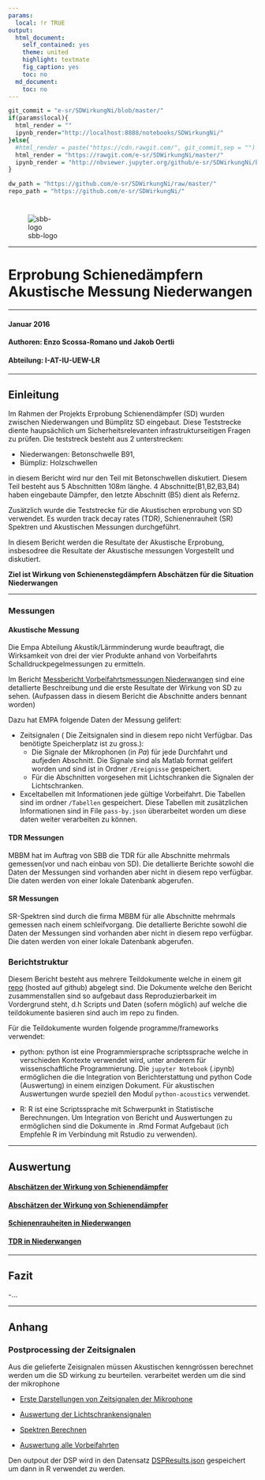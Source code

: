 ```yaml
---
params:
  local: !r TRUE
output:
  html_document:
    self_contained: yes
    theme: united
    highlight: textmate
    fig_caption: yes
    toc: no
  md_document:
    toc: no
---
```

```r
git_commit = "e-sr/SDWirkungNi/blob/master/"
if(params$local){
  html_render = ""
  ipynb_render="http://localhost:8888/notebooks/SDWirkungNi/"
}else{
  #html_render = paste("https://cdn.rawgit.com/", git_commit,sep = "")
  html_render = "https://rawgit.com/e-sr/SDWirkungNi/master/"
  ipynb_render = "http://nbviewer.jupyter.org/github/e-sr/SDWirkungNi/blob/master/"
}

dw_path = "https://github.com/e-sr/SDWirkungNi/raw/master/"
repo_path = "https://github.com/e-sr/SDWirkungNi/"
```
<h1> </h1> 

<div style= "width:150px; height=20px">
![sbb-logo](Sbb-logo.png)
</div>

----

<h1>Erprobung Schienedämpfern <br/>Akustische Messung Niederwangen </h1> 

----

#### Januar 2016

#### Authoren: Enzo Scossa-Romano und Jakob Oertli

#### Abteilung: I-AT-IU-UEW-LR

----

## Einleitung 

Im Rahmen der Projekts Erprobung Schienendämpfer (SD) wurden zwischen Niederwangen und Bümplitz SD eingebaut. Diese Teststrecke diente haupsächlich um Sicherheitsrelevanten infrastrukturseitigen Fragen zu prüfen. Die teststreck besteht aus 2 unterstrecken:

- Niederwangen: Betonschwelle B91,
- Bümpliz: Holzschwellen

in diesem Bericht wird nur den Teil mit Betonschwellen diskutiert. Diesem Teil besteht aus 5 Abschnitten 108m länghe. 4 Abschnitte(B1,B2,B3,B4) haben eingebaute Dämpfer, den letzte Abschnitt (B5) dient als Refernz.

Zusätzlich wurde die Teststrecke für die Akustischen erprobung von SD verwendet.
Es wurden track decay rates (TDR), Schienenrauheit (SR) Spektren  und Akustischen Messungen durchgeführt.

In diesem Bericht werden die Resultate der Akustische Erprobung, insbesodree die Resultate der Akustische messungen Vorgestellt und diskutiert.

**Ziel ist Wirkung von Schienenstegdämpfern Abschätzen für die Situation Niederwangen**

----

### Messungen

#### Akustische Messung

Die Empa Abteilung Akustik/Lärmminderung wurde beauftragt, die Wirksamkeit von drei der vier Produkte anhand von Vorbeifahrts Schalldruckpegelmessungen zu ermitteln. 

Im Bericht [Messbericht Vorbeifahrtsmessungen Niederwangen](`r paste(dw_path, "Messbericht Vorbeifahrtsmessungen Niederwangen sig.pdf", sep = "")`) sind eine detallierte Beschreibung und die erste Resultate der Wirkung von SD zu sehen. (Aufpassen dass in diesem Bericht die Abschnitte anders bennant worden)

Dazu hat EMPA folgende Daten der Messung gelifert:

- Zeitsignalen ( Die Zeitsignalen sind in diesem repo nicht Verfügbar. Das benötigte Speicherplatz ist zu gross.):
    - Die Signale der Mikrophonen (in $Pa$) für jede Durchfahrt und aufjeden Abschnitt. Die Signale sind als Matlab format gelifert worden und sind ist in Ordner `/Ereignisse` gespeichert.
    - Für die Abschnitten vorgesehen mit Lichtschranken die Signalen der Lichtschranken.

-  Exceltabellen mit Informationen  jede gültige Vorbeifahrt.  Die Tabellen sind im ordner `/Tabellen` gespeichert. Diese Tabellen mit zusätzlichen Informationen sind in File `pass-by.json` überarbeitet worden um diese daten weiter verarbeiten zu können.

#### TDR Messungen

MBBM hat im Auftrag von SBB die TDR für alle Abschnitte mehrmals gemessen(vor und nach einbau von SD). Die detallierte Berichte sowohl die Daten der Messungen sind vorhanden aber nicht in diesem repo verfügbar. Die daten werden von einer lokale Datenbank abgerufen.

#### SR Messungen

SR-Spektren sind durch die firma MBBM für alle Abschnitte mehrmals gemessen nach einem schleifvorgang. Die detallierte Berichte sowohl die Daten der Messungen sind vorhanden aber nicht in diesem repo verfügbar. Die daten werden von einer lokale Datenbank abgerufen.

### Berichtstruktur

Diesem Bericht besteht aus mehrere Teildokumente welche in einem git [repo](`r  repo_path`) (hosted auf github) abgelegt sind.
Die Dokumente welche den Bericht zusammenstallen sind so aufgebaut dass Reproduzierbarkeit im Vordergrund steht, d.h Scripts und Daten (sofern möglich) auf welche die teildokumente basieren sind auch im repo zu finden.

Für die Teildokumente wurden folgende programme/frameworks verwendet:
  
- python: python ist eine Programmiersprache scriptssprache welche in verschieden Kontexte verwendet wird, unter anderem für wissenschaftliche Programmierung. Die `jupyter Notebook` (.ipynb) ermöglichen die die Integration von  Berichterstattung und python Code (Auswertung) in einem einzigen Dokument. Für akustischen Auswertungen wurde speziell den Modul `python-acoustics` verwendet.

- R: R ist eine Scriptssprache mit Schwerpunkt in Statistische Berechnungen. Um Integration von Bericht und Auswertungen zu ermöglichen sind die Dokumente in .Rmd Format Aufgebaut (ich Empfehle R im Verbindung mit Rstudio zu verwenden).

----

## Auswertung

#### [Abschätzen der Wirkung von Schienendämpfer](`r paste( html_render, "Vorbeifahrten.html", sep = "") `)

#### [Abschätzen der Wirkung von Schienendämpfer](`r paste( html_render, "SD_wirkung.html", sep = "") `)

#### [Schienenrauheiten in Niederwangen](`r paste( html_render, "SR_Ni.html", sep = "") `)

#### [TDR in Niederwangen](`r paste( html_render, "TDR_Ni.html", sep = "") `)




-----

## Fazit

 -...

-----

## Anhang

### Postprocessing der Zeitsignalen

Aus die gelieferte Zeisignalen müssen Akustischen kenngrössen berechnet werden um die SD wirkung zu beurteilen. verarbeitet werden um die  sind der mikrophone

- [Erste Darstellungen von Zeitsignalen der Mikrophone](`r paste( ipynb_render, "darstellungMicSignale.ipynb", sep = "") `)

- [Auswertung der Lichtschrankensignalen](`r paste( ipynb_render, "analyseLS.ipynb", sep = "") `)

- [Spektren Berechnen](`r paste( ipynb_render, "SpektrenBerechnen.ipynb", sep = "") `)

- [Auswertung alle Vorbeifahrten](`r paste( ipynb_render,"DSPAuswertung.ipynb", sep = "") `)

Den outpout der DSP  wird in den Datensatz [DSPResults.json](DSPResults.json) gespeichert um dann in R verwendet zu werden.




